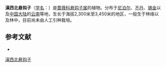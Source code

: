 {{Speciesbox
| name = 滇西北悬钩子
| status = 
| status_system = 
| image =
| genus = Rubus
| species = treutleri
| authority = Hook. f.
}}

'''滇西北悬钩子'''（[[学名|学名]]：{{lang|la|''Rubus treutleri''}}）是[[蔷薇科|蔷薇科]][[悬钩子属|悬钩子属]]的植物。分布于[[尼泊尔|尼泊尔]]、[[不丹|不丹]]、[[锡金|锡金]]以及[[中国大陆|中国大陆]]的[[云南|云南]]等地，生长于海拔2,300米至3,450米的地区，一般生于林缘以及林中，目前尚未由人工引种栽培。

== 参考文献 ==
<div class="references-small">
* {{cite web| url =http://www.bioinfo.cn/db05/KmzwSpecies.php?action=view&id=19358| title =滇西北悬钩子| work =《中国高等植物数据库全库》| publisher =中国科学院微生物研究所| author =昆明植物研究所| accessdate =2009-02-25| deadurl =yes| archiveurl =https://web.archive.org/web/20160305033500/http://www.bioinfo.cn/db05/KmzwSpecies.php?action=view&id=19358| archivedate =2016-03-05}}
</div>
{{Taxonbar|from=Q15230585}}

[[Category:悬钩子属|滇西北悬钩子]]


{{植物小作品}}